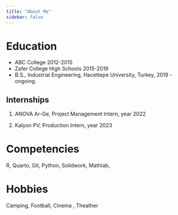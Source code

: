 ```yaml
---
title: "About Me"
sidebar: false 
---
```


# Education
-   ABC College 2012-2015
-   Zafer College High Schools 2015-2019
-   B.S., Industrial Engineering, Hacettepe University, Turkey, 2019 - ongoing.




## Internships

1.  ANOVA Ar-Ge, Project Management Intern, year 2022

2.  Kalyon PV, Production Intern, year 2023



# Competencies

R, Quarto, Git, Python, Solidwork, Mathlab,

# Hobbies
Camping, Football, Cinema , Theather 
